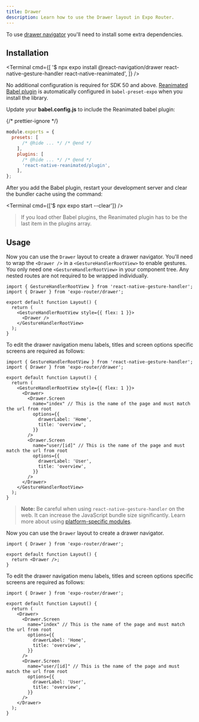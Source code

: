 ```yaml
---
title: Drawer
description: Learn how to use the Drawer layout in Expo Router.
---
```



To use [drawer navigator](https://reactnavigation.org/docs/drawer-based-navigation) you'll need to install some extra dependencies.

## Installation

<Terminal
  cmd={[
    '$ npx expo install @react-navigation/drawer react-native-gesture-handler react-native-reanimated',
  ]}
/>

<Tabs>

<Tab label="SDK 50 and higher">

No additional configuration is required for SDK 50 and above. [Reanimated Babel plugin](https://docs.swmansion.com/react-native-reanimated/docs/fundamentals/glossary#reanimated-babel-plugin) is automatically configured in `babel-preset-expo` when you install the library.

</Tab>

<Tab label="SDK 49 and lower">

Update your **babel.config.js** to include the Reanimated babel plugin:

{/* prettier-ignore */}
```js babel.config.js
module.exports = {
  presets: [
      /* @hide ... */ /* @end */
    ],
    plugins: [
      /* @hide ... */ /* @end */
      'react-native-reanimated/plugin',
    ],
};
```

After you add the Babel plugin, restart your development server and clear the bundler cache using the command:

<Terminal cmd={['$ npx expo start --clear']} />

> If you load other Babel plugins, the Reanimated plugin has to be the last item in the plugins array.

</Tab>

</Tabs>

## Usage

<Tabs>

<Tab label="SDK 50 and higher">

Now you can use the `Drawer` layout to create a drawer navigator. You'll need to wrap the `<Drawer />` in a `<GestureHandlerRootView>` to enable gestures. You only need one `<GestureHandlerRootView>` in your component tree. Any nested routes are not required to be wrapped individually.

```tsx app/_layout.tsx
import { GestureHandlerRootView } from 'react-native-gesture-handler';
import { Drawer } from 'expo-router/drawer';

export default function Layout() {
  return (
    <GestureHandlerRootView style={{ flex: 1 }}>
      <Drawer />
    </GestureHandlerRootView>
  );
}
```

To edit the drawer navigation menu labels, titles and screen options specific screens are required as follows:

```tsx app/_layout.tsx
import { GestureHandlerRootView } from 'react-native-gesture-handler';
import { Drawer } from 'expo-router/drawer';

export default function Layout() {
  return (
    <GestureHandlerRootView style={{ flex: 1 }}>
      <Drawer>
        <Drawer.Screen
          name="index" // This is the name of the page and must match the url from root
          options={{
            drawerLabel: 'Home',
            title: 'overview',
          }}
        />
        <Drawer.Screen
          name="user/[id]" // This is the name of the page and must match the url from root
          options={{
            drawerLabel: 'User',
            title: 'overview',
          }}
        />
      </Drawer>
    </GestureHandlerRootView>
  );
}
```

> **Note:** Be careful when using `react-native-gesture-handler` on the web. It can increase the JavaScript bundle size significantly. Learn more about using [platform-specific modules](/router/advanced/platform-specific-modules/).

</Tab>

<Tab label="SDK 49 and lower">

Now you can use the `Drawer` layout to create a drawer navigator.

```tsx app/_layout.tsx
import { Drawer } from 'expo-router/drawer';

export default function Layout() {
  return <Drawer />;
}
```

To edit the drawer navigation menu labels, titles and screen options specific screens are required as follows:

```tsx app/_layout.tsx
import { Drawer } from 'expo-router/drawer';

export default function Layout() {
  return (
    <Drawer>
      <Drawer.Screen
        name="index" // This is the name of the page and must match the url from root
        options={{
          drawerLabel: 'Home',
          title: 'overview',
        }}
      />
      <Drawer.Screen
        name="user/[id]" // This is the name of the page and must match the url from root
        options={{
          drawerLabel: 'User',
          title: 'overview',
        }}
      />
    </Drawer>
  );
}
```

</Tab>

</Tabs>

